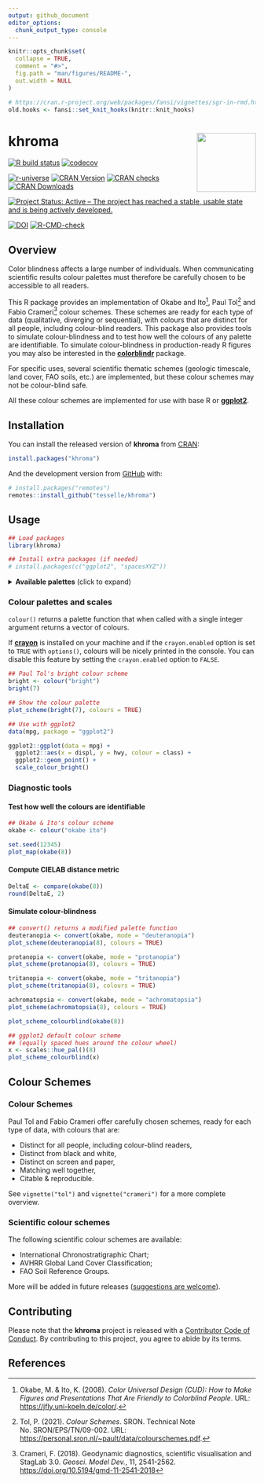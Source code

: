 ```yaml
---
output: github_document
editor_options: 
  chunk_output_type: console
---
```


<!-- README.md is generated from README.Rmd. Please edit that file -->

```r
knitr::opts_chunk$set(
  collapse = TRUE,
  comment = "#>",
  fig.path = "man/figures/README-",
  out.width = NULL
)
```

```r
# https://cran.r-project.org/web/packages/fansi/vignettes/sgr-in-rmd.html
old.hooks <- fansi::set_knit_hooks(knitr::knit_hooks)
```

# khroma <img width=120px src="man/figures/logo.png" align="right" />

<!-- badges: start -->
[![R build status](https://github.com/tesselle/khroma/workflows/R-CMD-check/badge.svg)](https://github.com/tesselle/khroma/actions)
[![codecov](https://codecov.io/gh/tesselle/khroma/branch/master/graph/badge.svg)](https://codecov.io/gh/tesselle/khroma)

[![r-universe](https://tesselle.r-universe.dev/badges/khroma)](https://tesselle.r-universe.dev)
[![CRAN Version](http://www.r-pkg.org/badges/version/khroma)](https://cran.r-project.org/package=khroma)
[![CRAN checks](https://cranchecks.info/badges/worst/khroma)](https://cran.r-project.org/web/checks/check_results_khroma.html)
[![CRAN Downloads](http://cranlogs.r-pkg.org/badges/khroma)](https://cran.r-project.org/package=khroma)

[![Project Status: Active – The project has reached a stable, usable state and is being actively developed.](https://www.repostatus.org/badges/latest/active.svg)](https://www.repostatus.org/#active)

[![DOI](https://zenodo.org/badge/DOI/10.5281/zenodo.1472077.svg)](https://doi.org/10.5281/zenodo.1472077)
[![R-CMD-check](https://github.com/tesselle/khroma/workflows/R-CMD-check/badge.svg)](https://github.com/tesselle/khroma/actions)
<!-- badges: end -->

## Overview

Color blindness affects a large number of individuals. When communicating scientific results colour palettes must therefore be carefully chosen to be accessible to all readers.

This R package provides an implementation of Okabe and Ito^[Okabe, M. & Ito, K. (2008). *Color Universal Design (CUD): How to Make Figures and Presentations That Are Friendly to Colorblind People*. URL: <https://jfly.uni-koeln.de/color/>.], Paul Tol^[Tol, P. (2021). *Colour Schemes*. SRON. Technical Note No. SRON/EPS/TN/09-002. URL: <https://personal.sron.nl/~pault/data/colourschemes.pdf>.] and Fabio Crameri^[Crameri, F. (2018). Geodynamic diagnostics, scientific visualisation and StagLab 3.0. *Geosci. Model Dev.*, 11, 2541-2562. <https://doi.org/10.5194/gmd-11-2541-2018>] colour schemes. These schemes are ready for each type of data (qualitative, diverging or sequential), with colours that are distinct for all people, including colour-blind readers. This package also provides tools to simulate colour-blindness and to test how well the colours of any palette are identifiable. To simulate colour-blindness in production-ready R figures you may also be interested in the [**colorblindr**](https://github.com/clauswilke/colorblindr) package.

For specific uses, several scientific thematic schemes (geologic timescale, land cover, FAO soils, etc.) are implemented, but these colour schemes may not be colour-blind safe.

All these colour schemes are implemented for use with base R or [**ggplot2**](https://github.com/tidyverse/ggplot2).

## Installation

You can install the released version of **khroma** from [CRAN](https://CRAN.R-project.org):

```r
install.packages("khroma")
```

And the development version from [GitHub](https://github.com/) with:

```r
# install.packages("remotes")
remotes::install_github("tesselle/khroma")
```

## Usage

```r
## Load packages
library(khroma)

## Install extra packages (if needed)
# install.packages(c("ggplot2", "spacesXYZ"))
```

<details>
<summary><strong>Available palettes</strong> (click to expand)</summary>

```r
## Get a table of available palettes
info()
```

</details>

### Colour palettes and scales

`colour()` returns a palette function that when called with a single integer argument returns a vector of colours.

If [**crayon**](https://github.com/r-lib/crayon) is installed on your machine and if the `crayon.enabled` option is set to `TRUE` with `options()`, colours will be nicely printed in the console. You can disable this feature by setting the `crayon.enabled` option to `FALSE`.

```r
## Paul Tol's bright colour scheme
bright <- colour("bright")
bright(7)
```

```r
## Show the colour palette
plot_scheme(bright(7), colours = TRUE)
```

```r
## Use with ggplot2
data(mpg, package = "ggplot2")

ggplot2::ggplot(data = mpg) +
  ggplot2::aes(x = displ, y = hwy, colour = class) +
  ggplot2::geom_point() +
  scale_colour_bright()
```

### Diagnostic tools
#### Test how well the colours are identifiable

```r
## Okabe & Ito's colour scheme
okabe <- colour("okabe ito")

set.seed(12345)
plot_map(okabe(8))
```

#### Compute CIELAB distance metric

```r
DeltaE <- compare(okabe(8))
round(DeltaE, 2)
```

#### Simulate colour-blindness

```r
## convert() returns a modified palette function
deuteranopia <- convert(okabe, mode = "deuteranopia")
plot_scheme(deuteranopia(8), colours = TRUE)

protanopia <- convert(okabe, mode = "protanopia")
plot_scheme(protanopia(8), colours = TRUE)

tritanopia <- convert(okabe, mode = "tritanopia")
plot_scheme(tritanopia(8), colours = TRUE)

achromatopsia <- convert(okabe, mode = "achromatopsia")
plot_scheme(achromatopsia(8), colours = TRUE)
```

```r
plot_scheme_colourblind(okabe(8))

## ggplot2 default colour scheme
## (equally spaced hues around the colour wheel)
x <- scales::hue_pal()(8)
plot_scheme_colourblind(x)
```

## Colour Schemes
### Colour Schemes

Paul Tol and Fabio Crameri offer carefully chosen schemes, ready for each type of data, with colours that are:

* Distinct for all people, including colour-blind readers,
* Distinct from black and white,
* Distinct on screen and paper,
* Matching well together,
* Citable & reproducible.

See `vignette("tol")` and `vignette("crameri")` for a more complete overview.

### Scientific colour schemes

The following scientific colour schemes are available:

* International Chronostratigraphic Chart;
* AVHRR Global Land Cover Classification;
* FAO Soil Reference Groups.

More will be added in future releases ([suggestions are welcome](https://github.com/tesselle/khroma/issues)).

## Contributing

Please note that the **khroma** project is released with a [Contributor Code of Conduct](https://www.tesselle.org/conduct.html). By contributing to this project, you agree to abide by its terms.

## References
